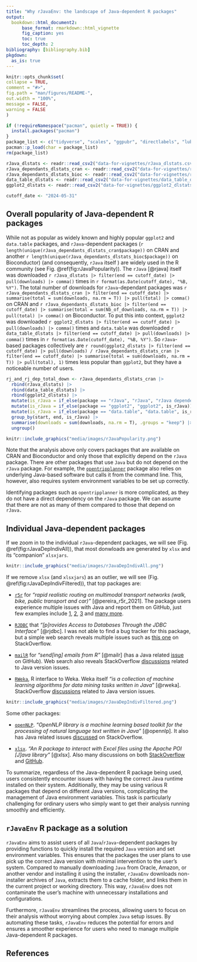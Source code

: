 ```yaml
---
title: "Why rJavaEnv: the landscape of Java-dependent R packages"
output: 
  bookdown::html_document2:
      base_format: rmarkdown::html_vignette
      fig_caption: yes
      toc: true
      toc_depth: 2
bibliography: [bibliography.bib]
pkgdown:
  as_is: true
---
```


```r
knitr::opts_chunk$set(
collapse = TRUE,
comment = "#>",
fig.path = "man/figures/README-",
out.width = "100%",
message = FALSE,
warning = FALSE
)
```

```r
if (!requireNamespace("pacman", quietly = TRUE)) {
  install.packages("pacman")
}
package_list <- c("tidyverse", "scales", "ggpubr", "directlabels", "lubridate", "gghighlight")
pacman::p_load(char = package_list)
rm(package_list)
```

```r
rJava_dlstats <- readr::read_csv2("data-for-vignettes/rJava_dlstats.csv")
rJava_dependants_dlstats_cran <- readr::read_csv2("data-for-vignettes/rJava_dependants_dlstats_cran.csv")
rJava_dependants_dlstats_bioc <- readr::read_csv2("data-for-vignettes/rJava_dependants_dlstats_bioc.csv")
data_table_dlstats <- readr::read_csv2("data-for-vignettes/data_table_dlstats.csv")
ggplot2_dlstats <- readr::read_csv2("data-for-vignettes/ggplot2_dlstats.csv")

cutoff_date <- "2024-05-31"
```

## Overall popularity of Java-dependent R packages

While not as popular as widely known and highly popular `ggplot2` and `data.table` packages, and `rJava`-dependent packages (`r length(unique(rJava_dependants_dlstats_cran$package))` on CRAN and another `r length(unique(rJava_dependants_dlstats_bioc$package))` on Bioconductor) (and consequently, `rJava` itself ) are widely used in the R community (see Fig. \@ref(fig:rJavaPopularity)). The `rJava` [@rjava] itself was downloaded `r rJava_dlstats |> filter(end == cutoff_date) |> pull(downloads) |> comma()` times in `r format(as.Date(cutoff_date), "%B, %Y")`. The total number of downloads for `rJava`-dependant packages was `r rJava_dependants_dlstats_cran |> filter(end == cutoff_date) |> summarise(total = sum(downloads, na.rm = T)) |> pull(total) |> comma()` on CRAN and `r rJava_dependants_dlstats_bioc |> filter(end == cutoff_date) |> summarise(total = sum(Nb_of_downloads, na.rm = T)) |> pull(total) |> comma()` on Bioconductor. To put this into context, `ggplot2` was downloaded `r ggplot2_dlstats |> filter(end == cutoff_date) |> pull(downloads) |> comma()` times and `data.table` was downloaded `r data_table_dlstats |> filter(end == cutoff_date) |> pull(downloads) |> comma()` times in `r format(as.Date(cutoff_date), "%B, %Y")`. So `rJava`-based packages collectively are `r round(ggplot2_dlstats |> filter(end == cutoff_date) |> pull(downloads) / rJava_dependants_dlstats_cran |> filter(end == cutoff_date) |> summarise(total = sum(downloads, na.rm = T)) |> pull(total), 1)` times less popular than `ggplot2`, but they have a noticeable number of users.



```r
rj_and_rj_dep_total_down <- rJava_dependants_dlstats_cran |> 
  rbind(rJava_dlstats) |>
  rbind(data_table_dlstats) |>
  rbind(ggplot2_dlstats) |>
  mutate(is_rJava = if_else(package == "rJava", "rJava", "rJava dependent")) |> 
  mutate(is_rJava = if_else(package == "ggplot2", "ggplot2", is_rJava)) |> 
  mutate(is_rJava = if_else(package == "data.table", "data.table", is_rJava)) |>
  group_by(start, end, is_rJava) |> 
  summarise(downloads = sum(downloads, na.rm = T), .groups = "keep") |>
  ungroup()
```

```r
knitr::include_graphics("media/images/rJavaPopularity.png")
```

Note that the analysis above only covers packages that are available on CRAN and Bioconductor and only those that explicitly depend on the `rJava` package. There are other packages that use `Java` but do not depend on the `rJava` package. For example, the [`opentripplanner`](https://github.com/ropensci/opentripplanner){target="_blank"} package also relies on underlying Java-based software but calls it from the command line. This, however, also requires system environment variables to be set up correctly.

Identifying packages such as `opentripplanner` is more complicated, as they do not have a direct dependency on the `rJava` package. We can assume that there are not as many of them compared to those that depend on `rJava.`


## Individual Java-dependent packages

If we zoom in to the individual `rJava`-dependent packages, we will see (Fig. \@ref(fig:rJavaDepIndivAll)), that most donwloads are generated by `xlsx` and its "companion" `xlsxjars`.

```r
knitr::include_graphics("media/images/rJavaDepIndivAll.png")
```

If we remove `xlsx` (and `xlsxjars`) as an outlier, we will see (Fig. \@ref(fig:rJavaDepIndivFiltered)), that top packages are:

- [`r5r`](https://github.com/ipeaGIT/r5r){target="_blank"} for *"rapid realistic routing on multimodal transport networks (walk, bike, public transport and car)"* [@pereira_r5r_2021]. The package users experience multiple issues with Java and report them on GitHub, just few examples include [1](https://github.com/ipeaGIT/r5r/issues/372){target="_blank"}, [2](https://github.com/ipeaGIT/r5r/issues/374){target="_blank"}, [3](https://github.com/ipeaGIT/r5r/issues/338){target="_blank"} and [many more](https://github.com/ipeaGIT/r5r/issues){target="_blank"}.

- [`RJDBC`](https://www.rforge.net/RJDBC/){target="_blank"} that *"[p]rovides Access to Databases Through the JDBC Interface"* [@rjdbc]. I was not able to find a bug tracker for this package, but a simple web search reveals multiple issues such as [this one](https://stackoverflow.com/questions/45338197/r-cannot-find-java-home-when-using-java-jdk-1-8-rjava-wont-work){target="_blank"} on StackOverflow.

- [`mailR`](https://github.com/rpremrajGit/mailR){target="_blank"} for *"send[ing] emails from R"* [@mailr]  (has a Java related [issue](https://github.com/rpremrajGit/mailR/issues/9){target="_blank"} on GitHub). Web search also reveals StackOverflow [discussions](https://stackoverflow.com/questions/61871960/r-mailr-package-not-loading-java){target="_blank"} related to Java version issues.

 - [`RWeka`](https://doi.org/10.32614/CRAN.package.RWeka){target="_blank"}, R interface to Weka. Weka itself *"is a collection of machine learning algorithms for data mining tasks written in Java*" [@rweka]. StackOverflow [discussions](https://stackoverflow.com/questions/40752070/issues-installing-rweka){target="_blank"} related to Java version issues.



```r
knitr::include_graphics("media/images/rJavaDepIndivFiltered.png")
```

Some other packages:

- [`openNLP`](https://doi.org/10.32614/CRAN.package.openNLP){target="_blank"}. *"OpenNLP library is a machine learning based toolkit for the processing of natural language text written in Java"* [@opennlp]. It also has Java related issues [discussed](https://stackoverflow.com/questions/37014340/installing-r-package-opennlp-in-r){target="_blank"} on StackOverflow.

- [`xlsx`](https://github.com/colearendt/xlsx){target="_blank"}. *"An R package to interact with Excel files using the Apache POI [J]ava library"* [@xlsx]. Also many discussions on both [StackOverflow](https://stackoverflow.com/questions/62012760/r-xlsx-package-can-not-be-used){target="_blank"} and [GitHub](https://github.com/colearendt/xlsx/issues/183){target="_blank"}.


To summarize, regardless of the Java-dependent R package being used, users consistently encounter issues with having the correct Java runtime installed on their system. Additionally, they may be using various R packages that depend on different Java versions, complicating the management of Java environment variables. This task is particularly challenging for ordinary users who simply want to get their analysis running smoothly and efficiently.

## `rJavaEnv` R package as a solution

`rJavaEnv` aims to assist users of all `Java`/`rJava`-dependent packages by providing functions to quickly install the required `Java` version and set environment variables. This ensures that the packages the user plans to use pick up the correct Java version with minimal intervention to the user's system. Compared to manually downloading `Java` from Oracle, Amazon, or another vendor and installing it using the installer, `rJavaEnv` downloads non-installer archives of `Java`, extracts them to a cache folder, and links them in the current project or working directory. This way, `rJavaEnv` does not contaminate the user's machine with unnecessary installations and configurations.

Furthermore, `rJavaEnv` streamlines the process, allowing users to focus on their analysis without worrying about complex `Java` setup issues. By automating these tasks, `rJavaEnv` reduces the potential for errors and ensures a smoother experience for users who need to manage multiple Java-dependent R packages.

## References
